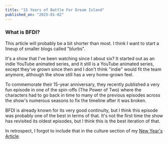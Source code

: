```yaml
---
title: "15 Years of Battle For Dream Island"
published_on: "2025-01-02"
---
```


### What is BFDI?

This article will probably be a bit shorter than most. I think I want to start a lineup of smaller blogs called "blurbs".

It's a show that I've been watching since I about six? It started out as an indie YouTube animated series, and it still
is a YouTube animated series, except they've grown since then and I don't think "indie" would fit the team anymore,
although the show still has a very home-grown feel.

To commemorate their 15-year anniversary, they recently published a very fun episode in one of the spin-offs (The Power of Two) where
the characters had to go back in time to many of the previous episodes across the show's numerous seasons to fix the timeline after it was broken.

BFDI is already known for its very good continuity, but I think this episode was probably one of the best in terms of that.
It's not the first time the show has revisited its oldest episodes, but I think this is the best iteration of that.

In retrospect, I forgot to include that in the culture section of my [New Year's Article](/bloogs/posts/a-new-year-2025).